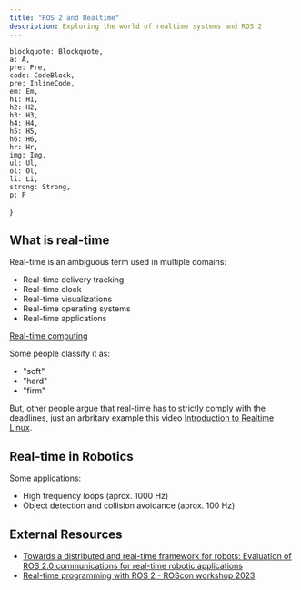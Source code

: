 ```yaml
---
title: "ROS 2 and Realtime"
description: Exploring the world of realtime systems and ROS 2
---
```


    blockquote: Blockquote,
    a: A,
    pre: Pre,
    code: CodeBlock,
    pre: InlineCode,
    em: Em,
    h1: H1,
    h2: H2,
    h3: H3,
    h4: H4,
    h5: H5,
    h6: H6,
    hr: Hr,
    img: Img,
    ul: Ul,
    ol: Ol,
    li: Li,
    strong: Strong,
    p: P
}

## What is real-time

Real-time is an ambiguous term used in multiple domains:
- Real-time delivery tracking
- Real-time clock
- Real-time visualizations
- Real-time operating systems
- Real-time applications

[Real-time computing](https://en.wikipedia.org/wiki/Real-time_computing)

Some people classify it as:
- "soft"
- "hard"
- "firm"

But, other people argue that real-time has to strictly comply with the deadlines, just an arbritary example this video [Introduction to Realtime Linux](https://youtu.be/BKkX9WASfpI?t=424).

<Important
    note="Real-time is about determinism"
/>

## Real-time in Robotics

Some applications:
- High frequency loops (aprox. 1000 Hz)
- Object detection and collision avoidance (aprox. 100 Hz)

<Drawio
     file="real-time.drawio"
     page="1"
     description="System Layers"
/>

## External Resources

- [Towards a distributed and real-time framework for robots: Evaluation of ROS 2.0 communications for real-time robotic applications](https://arxiv.org/abs/1809.02595)
- [Real-time programming with ROS 2 - ROScon workshop 2023](https://ros-realtime.github.io/roscon-2023-realtime-workshop/)
